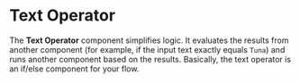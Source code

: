 
# Text Operator

The **Text Operator** component simplifies logic. It evaluates the results from another component (for example, if the input text exactly equals `Tuna`) and runs another component based on the results. Basically, the text operator is an if/else component for your flow.

<div
  style={{ marginBottom: "20px", display: "flex", justifyContent: "center" }}
>
  <ReactPlayer playing controls url="/videos/text_operator.mp4" />
</div>

